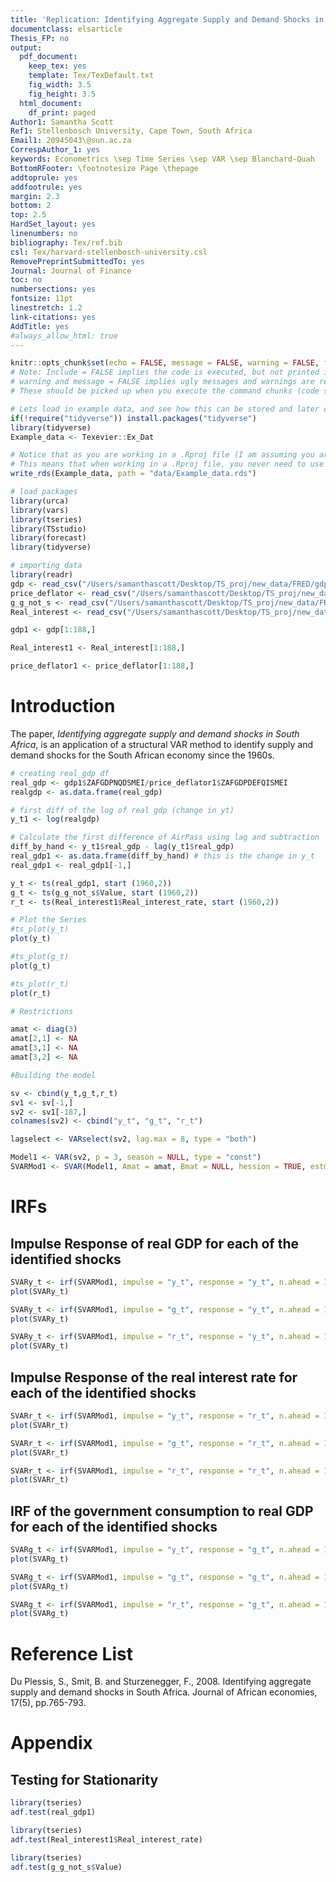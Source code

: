 ```yaml
---
title: 'Replication: Identifying Aggregate Supply and Demand Shocks in South Africa'
documentclass: elsarticle
Thesis_FP: no
output:
  pdf_document:
    keep_tex: yes
    template: Tex/TexDefault.txt
    fig_width: 3.5
    fig_height: 3.5
  html_document:
    df_print: paged
Author1: Samantha Scott
Ref1: Stellenbosch University, Cape Town, South Africa
Email1: 20945043\@sun.ac.za
CorrespAuthor_1: yes
keywords: Econometrics \sep Time Series \sep VAR \sep Blanchard-Quah
BottomRFooter: \footnotesize Page \thepage
addtoprule: yes
addfootrule: yes
margin: 2.3
bottom: 2
top: 2.5
HardSet_layout: yes
linenumbers: no
bibliography: Tex/ref.bib
csl: Tex/harvard-stellenbosch-university.csl
RemovePreprintSubmittedTo: yes
Journal: Journal of Finance
toc: no
numbersections: yes
fontsize: 11pt
linestretch: 1.2
link-citations: yes
AddTitle: yes
#always_allow_html: true
---
```


<!-- First: Set your default preferences for chunk options: -->

<!-- If you want a chunk's code to be printed, set echo = TRUE. message = FALSE stops R printing ugly package loading details in your final paper too. I also suggest setting warning = FALSE and checking for warnings in R, else you might find ugly warnings in your paper. -->

```r
knitr::opts_chunk$set(echo = FALSE, message = FALSE, warning = FALSE, fig.width = 6, fig.height = 5, fig.pos="H", fig.pos = 'H')
# Note: Include = FALSE implies the code is executed, but not printed in your pdf.
# warning and message = FALSE implies ugly messages and warnings are removed from your pdf.
# These should be picked up when you execute the command chunks (code sections below) in your rmd, not printed in your paper!

# Lets load in example data, and see how this can be stored and later called from your 'data' folder.
if(!require("tidyverse")) install.packages("tidyverse")
library(tidyverse)
Example_data <- Texevier::Ex_Dat

# Notice that as you are working in a .Rproj file (I am assuming you are) - the relative paths of your directories start at your specified root.
# This means that when working in a .Rproj file, you never need to use getwd() - it is assumed as your base root automatically.
write_rds(Example_data, path = "data/Example_data.rds")

```

<!-- ############################## -->

<!-- # Start Writing here: -->

<!-- ############################## -->

```r
# load packages
library(urca)
library(vars)
library(tseries)
library(TSstudio)
library(forecast)
library(tidyverse)
```

```r
# importing data
library(readr)
gdp <- read_csv("/Users/samanthascott/Desktop/TS_proj/new_data/FRED/gdp.csv")
price_deflator <- read_csv("/Users/samanthascott/Desktop/TS_proj/new_data/FRED/price_deflator.csv")
g_g_not_s <- read_csv("/Users/samanthascott/Desktop/TS_proj/new_data/FRED/g_g_not_s.csv")
Real_interest <- read_csv("/Users/samanthascott/Desktop/TS_proj/new_data/FRED/Real_interest.csv")
```

```r
gdp1 <- gdp[1:188,]
```

```r
Real_interest1 <- Real_interest[1:188,]
```

```r
price_deflator1 <- price_deflator[1:188,]
```


# Introduction

The paper, *Identifying aggregate supply and demand shocks in South Africa*, is an application of a structural VAR method to identify supply and demand shocks for the South African economy since the 1960s. 

```r
# creating real_gdp df
real_gdp <- gdp1$ZAFGDPNQDSMEI/price_deflator1$ZAFGDPDEFQISMEI
realgdp <- as.data.frame(real_gdp)
```

```r
# first diff of the log of real gdp (change in yt)
y_t1 <- log(realgdp)

# Calculate the first difference of AirPass using lag and subtraction
diff_by_hand <- y_t1$real_gdp - lag(y_t1$real_gdp)
real_gdp1 <- as.data.frame(diff_by_hand) # this is the change in y_t
real_gdp1 <- real_gdp1[-1,]
```


```r

y_t <- ts(real_gdp1, start (1960,2))
g_t <- ts(g_g_not_s$Value, start (1960,2))
r_t <- ts(Real_interest1$Real_interest_rate, start (1960,2))
```

```r
# Plot the Series
#ts_plot(y_t)
plot(y_t)
```

```r
#ts_plot(g_t)
plot(g_t)
```

```r
#ts_plot(r_t)
plot(r_t)
```


```r

# Restrictions 

amat <- diag(3)
amat[2,1] <- NA
amat[3,1] <- NA
amat[3,2] <- NA
```


```r

#Building the model

sv <- cbind(y_t,g_t,r_t)
sv1 <- sv[-1,]
sv2 <- sv1[-187,]
colnames(sv2) <- cbind("y_t", "g_t", "r_t")

lagselect <- VARselect(sv2, lag.max = 8, type = "both")

Model1 <- VAR(sv2, p = 3, season = NULL, type = "const")
SVARMod1 <- SVAR(Model1, Amat = amat, Bmat = NULL, hession = TRUE, estmethod = c("scoring", "direct"))
```

# IRFs

## Impulse Response of real GDP for each of the identified shocks

```r
SVARy_t <- irf(SVARMod1, impulse = "y_t", response = "y_t", n.ahead = 100)
plot(SVARy_t)
```

```r
SVARy_t <- irf(SVARMod1, impulse = "g_t", response = "y_t", n.ahead = 100)
plot(SVARy_t)
```

```r
SVARy_t <- irf(SVARMod1, impulse = "r_t", response = "y_t", n.ahead = 100)
plot(SVARy_t)
```

## Impulse Response of the real interest rate  for each of the identified shocks

```r
SVARr_t <- irf(SVARMod1, impulse = "y_t", response = "r_t", n.ahead = 100)
plot(SVARr_t)

```

```r
SVARr_t <- irf(SVARMod1, impulse = "g_t", response = "r_t", n.ahead = 100)
plot(SVARr_t)

```

```r
SVARr_t <- irf(SVARMod1, impulse = "r_t", response = "r_t", n.ahead = 100)
plot(SVARr_t)

```

## IRF of the government consumption to real GDP for each of the identified shocks

```r
SVARg_t <- irf(SVARMod1, impulse = "y_t", response = "g_t", n.ahead = 100)
plot(SVARg_t)
```

```r
SVARg_t <- irf(SVARMod1, impulse = "g_t", response = "g_t", n.ahead = 100)
plot(SVARg_t)
```

```r
SVARg_t <- irf(SVARMod1, impulse = "r_t", response = "g_t", n.ahead = 100)
plot(SVARg_t)
```


# Reference List

Du Plessis, S., Smit, B. and Sturzenegger, F., 2008. Identifying aggregate supply and demand shocks in South Africa. Journal of African economies, 17(5), pp.765-793.

# Appendix 

## Testing for Stationarity

```r
library(tseries)
adf.test(real_gdp1)

library(tseries)
adf.test(Real_interest1$Real_interest_rate)

library(tseries)
adf.test(g_g_not_s$Value)
```

